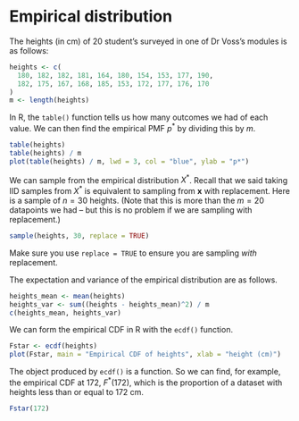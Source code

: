 # Empirical distribution

<!--
## Introduction

So far in this module, we have looked at sampling from distributions where we know the precise probability density function $f$ or probability mass function $p$. We have then been able to discover things about that distribution by sampling from $f$ or $p$: either exactly with independent samples (with the inverse transform method or envelope rejection sampling, for example), or approximately with samples of restricted dependence (with the Metropolis--Hastings algorithm).

But statisticians deal with data, not with probability distributions. A much more common situation is that we have some data. We believe that the data has come from a distribution, but we don't know what that distribution is. Nonetheless, we still want to find out facts about that unknown distribution.

One traditional way to do this would be to fit a distribution to the data. By using knowledge about the context of the data and by examining the data itself, an appropriate parametric model could be chosen, and then the parameters could be estimated from the data. Once the model has then been specified, we can find out about that model using the ideas we have looked at in this course.

But sometimes this is not possible or desirable. With insufficient contextual knowledge, we might not be able to choose an appropriate parametric model. Or the data might not seem to fit *any* of the famous parametric models. And even if we did choose and fit a model, there's no guarantee that out choice would be correct.

Instead, we could look for the model that makes the fewest possible assumptions about the data. This is called the **empirical distribution**, which we will look at today. This is the basis for a collection of statistical techniques called the **bootstrap** (or **bootstrapping**), which we will look at for the next lecture.

## Definition and properties

Consider the following dataset $\mathbf x = (x_1, x_2, x_3, x_4, x_5)$ of $m = 5$ values:
$$ 2, \ 3, \ 3, \ 4, \ 6 .$$

We could try to fit a distribution to this data. For example, if we knew it was recording the number of absences from a class of 20 students over five lectures, we might think a binomial $\operatorname{Bin}(20, p)$ model was appropriate, and then try to estimate the value of $p$. If it was recording the number of emails received per hour, we might think a Poisson $\operatorname{Po}(\lambda)$ model was appropriate, and try to estimate the value of $\lambda$.

But that involves making assumptions. What if we wanted to make no assumptions about the data -- or, at least, as few assumptions as possible? Well, we can say that in our data set, one fifth of the data was the value 2, two fifths was 3 (because there were two 3s in the dataset), one fifth was 4, and one fifth was 6. So we choose the model that these come from a random variable $X^*$ where
$$ \begin{align}
\mathbb P(X^* = 2) &= \tfrac15 & \mathbb P(X^* = 3) &= \tfrac25 \\
\mathbb P(X^* = 4) &= \tfrac15 & \mathbb P(X^* = 6) &= \tfrac15 .
\end{align} $$
This is called the empirical distribution. (The word "empirical" refers to what you actually observed, rather than assumed.)

::: {#def-empirical}
Consider a dataset $\mathbf x = (x_1, x_2, \dots, x_m)$. The **empirical distribution** $X^*$ of this data is a discrete random variable with probability mass function $p^*(x) = \mathbb P(X^* = x)$, where
$$ p^*(x) = \frac{1}{m} \,\big| \{j : x_j = x \} \big| = \frac{1}{m} \sum_{j=1}^m \mathbb{I}_{\{x\}}(x_j) . $$
:::

In other words, $p^*(x)$ is simply the proportion of the dataset that took the value $x$.

We're not suggesting that the distribution $X^*$ is necessarily the "true" distribution the data actually came from. Rather, we feel that by reducing any of our own assumptions that we make on the data, we are giving the data the best opportunity to "speak for itself", rather than imposing our own views and opinions on the data.

On that point, consider this dataset of $m = 6$ datapoints:
$$ 0.580, \ 3.219, \ 3.433, \ 4.913, \ 18.784, \ 28.133. $$
It certainly looks like these came from a continuous distribution. But the empirical distribution $X^*$ is still discrete -- it takes each of those values with probability $\tfrac16$. The claim is not the the empirical distribution is likely to be "correct"; rather, the claim is that by minimising the assumptions we make, we aren't polluting the data any further.

Let's think further about this random variable $X^*$, the empirical distribution of a dataset $\mathbf x$.

First, taking a single sample from the random variable $X^*$ is equivalent to picking one of the datapoints at random. The probability we pick a value $x$ is simply the proportion of the datapoints that take the value $x$.

Taking multiple IID samples from $X^*$ is the same as sampling from the dataset *with replacement* -- since, to be *independent* samples, it has to be possible to pick the same datapoint twice. 

Second, since $X^*$ is a random variable, we can do calculations with it just as we would any other random variable.

For example, we can calculate its expectation. This is
$$ \begin{align}
\mathbb E_*X^* &= \sum_x x\,p^*(x) \\
&=\sum_x x\, \frac{1}{m} \sum_{j=1}^m \mathbb{I}_{\{x\}}(x_j)  \\
&= \frac{1}{m} \sum_{j=1}^m \sum_x x\, \mathbb{I}_{\{x\}}(x_j) .
\end{align} $$
Now, if we think about the term $x\, \mathbb{I}_{\{x\}}(x_j)$ inside the sum over $x$ here, the indicator will equal 0 for every term in the sum except the term $x = x_j$, when the term will equal $x \times 1 = x_j$. Hence, we have
$$ \mathbb E_*X^* = \frac{1}{m} \sum_{j=1}^m x_j . $$
But this is just the sample mean of the data set. The empirical expectation is the sample mean, $\mathbb E_*X^* = \overline x$.

You probably noticed the notation $\mathbb E_*$ here. We use this notation when we want to emphasise we are taken the expectation over the empirical distribution, taking the data as fixed. This isn't really needed here -- we know our data is the fixed observations $\mathbf x$. But later on, we will model the data itself as being samples from a random variable. There we will want to distinguish between taking an expectation $\mathbb E$ over the randomness in the samples themselves and taking an expectation $\mathbb E_*$ over the empirical distribution while treating the samples as fixed.

We can also calculate the variance similarly. Since $\mathbb E_*X^* = \overline x$, we have $\operatorname{Var}_*(X^*) = \mathbb E_*(X^* - \overline x)^2$. By the same argument as for the expectation, we have
$$ \begin{align}
\operatorname{Var}_*(X^*) &= \sum_x \big(x - \overline x\big)^2 \, p^*(x)  \\
&= \sum_x \big(x - \overline x\big)^2 \,\frac{1}{m} \sum_{j=1}^m \mathbb{I}_{\{x\}}(x_j) \\
&= \frac{1}{m} \sum_{j=1}^m \sum_x \big(x - \overline x\big)^2 \,\mathbb{I}_{\{x\}}(x_j) \\
&= \frac{1}{m} \sum_{j=1}^m \big(x_j - \overline x\big)^2 .
\end{align} $$
This is almost the sample variance -- it just has $\frac{1}{m}$ in front instead of the usual $\frac{1}{m-1}$. This won't make much difference when $m$ is large.

Third, its often more mathematically pleasant to work with is the **empirical cumulative distribution function** $F^*$. This is $F^*(x) = \mathbb P(X^* \leq x)$.
We can calculate the empirical CDF as
$$ \begin{align}
F^*(x) = \sum_{y \leq x} p^*(y) &= \sum_{y \leq x} \frac{1}{m}\, \big| \{j : x_j = y \} \big| \\
&= \frac{1}{m}\sum_{y \leq x}\big| \{j : x_j = y \} \big| \\
&= \frac{1}{m}\, \big| \{j : x_j \leq x \} \big| .
\end{align} $$
So this is just the proportion of the datapoints that are less than or equal to $x_j$. This tends to be more mathematically convenient, because the CDF works equally well for discrete and continuous random variables, so this is flexible to the fact that the empirical distribution is always discrete while the true distribution may be continuous.
-->
::: {#exm-heights}
The heights (in cm) of 20 student's surveyed in one of Dr Voss's modules is as follows:

```r
heights <- c(
  180, 182, 182, 181, 164, 180, 154, 153, 177, 190,
  182, 175, 167, 168, 185, 153, 172, 177, 176, 170
)
m <- length(heights)
```

In R, the `table()` function tells us how many outcomes we had of each value. We can then find the empirical PMF $p^*$ by dividing this by $m$.

```r
table(heights)
table(heights) / m
plot(table(heights) / m, lwd = 3, col = "blue", ylab = "p*")
```

We can sample from the empirical distribution $X^*$. Recall that we said taking IID samples from $X^*$ is equivalent to sampling from $\mathbf x$ with replacement. Here is a sample of $n = 30$ heights. (Note that this is more than the $m = 20$ datapoints we had -- but this is no problem if we are sampling with replacement.) 

```r
sample(heights, 30, replace = TRUE)
```

Make sure you use `replace = TRUE` to ensure you are sampling *with* replacement.

The expectation and variance of the empirical distribution are as follows.

```r
heights_mean <- mean(heights)
heights_var <- sum((heights - heights_mean)^2) / m
c(heights_mean, heights_var)
```

We can form the empirical CDF in R with the `ecdf()` function.

```r
Fstar <- ecdf(heights)
plot(Fstar, main = "Empirical CDF of heights", xlab = "height (cm)")
```


The object produced by `ecdf()` is a function. So we can find, for example, the empirical CDF at 172, $F^*(172)$, which is the proportion of a dataset with heights less than or equal to 172 cm.

```r
Fstar(172)
```
:::
<!--
One more thing on the empirical distribution $X^*$. If we pick an index $J$ uniformly from $\{1, 2, \dots, m\}$, then $x_J = X^*$. That is, we can think of $X^*$ as picking one of the datapoints uniformly at random. (This way of looking at $X^*$ is used a lot in the book of Voss.)

## Plug-in estimation

Let's suppose that the data actually comes from a distribution $X$; that is, suppose $\mathbf X = (X_1, X_2, \dots, X_m)$ is an IID random sample from $X$. We observe the samples $\mathbf X$, but probably to not know the distribution $X$ they are drawn from. However, from this sample $\mathbf X$, we can certainly calculate the associated empirical distribution $X^*$.

The idea behind the bootstrap is to replace calculations with the true distribution $X$ (which we don't know) by the same calculation but with the empirical distribution $X^*$ (which we do know) taking $X$'s place. This is called the **plug-in principle**, and such an estimator is a **plug-in estimator** -- the idea is that we simply "plug $X^*$ in" to the existing formula.

So, for example, suppose we wanted to estimate the expectation $\mathbb EX$ of the true distribution $X$. To estimate this, we instead plug in the empirical distribution $X^*$ in place of $X$ and the empirical expectation $\mathbb E_*$ in place of the expectation over the samples $\mathbb E$. So our estimator is instead $\mathbb E_*X^*$. We saw earlier that $\mathbb E_*X^*$ is the sample mean $\overline X$. So the plug-in estimator for the expectation is the sample mean.

Remember that $\mathbb E_*$ is expectation of the empirical distribution, treating the samples as fixed. An alternative (if slightly more cumbersome) way to write $\operatorname{\mathbb E}_* \phi(X)$ would be as a conditional expectation $\mathbb E\big(\phi(X) \mid \mathbf X\big)$ given the samples $\mathbf X = (X_1, \dots, X_n)$. Here, then, we could also write $\mathbb E(X^* \mid \mathbf X) = \overline X$.

Suppose we wanted to estimate the variance $\operatorname{Var}(X)$ of the true distribution. Again, we plug in $X^*$, to instead find $\operatorname{Var}_*(X^*)$, which we saw earlier is
$$ \operatorname{Var}_*(X^*) = \frac{1}{m} \sum_{j = 1}^m \big(X_j - \overline X\big)^2 , $$
which is very similar to our standard estimator
$$ S^2 = \frac{1}{m-1} \sum_{j = 1}^m \big(X_j - \overline X\big)^2 . $$
Again, $\operatorname{Var}_*$ means the variance over the empirical distribution treating the samples as fixed. We could alternatively write $\operatorname{Var}(X^* \mid \mathbf X)$ to make the dependence on the fixed samples $\mathbf X$ more explicit.

If we wanted to estimate $\operatorname{\mathbb E}\phi(X)$, the plug-in estimator is
$$ \begin{align}
\operatorname{\mathbb{E}}_* \phi(X^*) &= \sum_x \phi(x)\,p^*(x) \\
&=\sum_x \phi(x)\, \frac{1}{m} \sum_{j=1}^m \mathbb{I}_{\{x\}}(X_j)  \\
&= \frac{1}{m} \sum_{j=1}^m \sum_x \phi(x)\, \mathbb{I}_{\{x\}}(X_j) \\
&= \frac{1}{m} \sum_{j=1}^m \phi(X_j) ,
\end{align} $$
by the same logic we used for the expectation and variance earlier.
This is the Monte Carlo estimator from the beginning of this module -- we have a sample $X_1, X_2, \dots, X_m$ and we have form the Monte Carlo estimator $\operatorname{\mathbb E}\phi(X)$. This shows there are deep connections between Monte Carlo estimation and the plug-in/bootstrap ideas we will look at over the next three lectures.

In a sense, this means we haven't done anything particularly new yet -- just dressed up old ideas in new notation. But in the next lectures, we will develop the bootstrap idea further, to look at bias, variance and confidence intervals for these estimators, which is where the power of the bootstrap really shines.

-->
